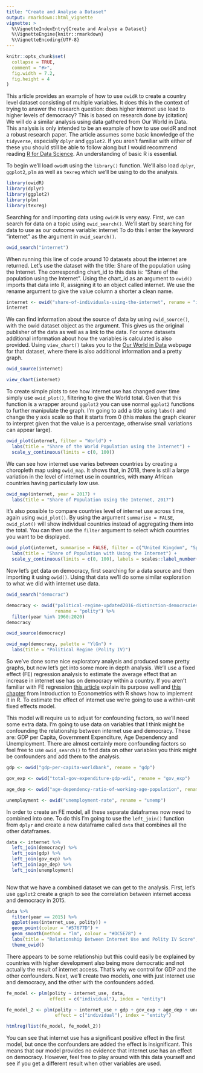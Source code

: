 ```yaml
---
title: "Create and Analyse a Dataset"
output: rmarkdown::html_vignette
vignette: >
  %\VignetteIndexEntry{Create and Analyse a Dataset}
  %\VignetteEngine{knitr::rmarkdown}
  %\VignetteEncoding{UTF-8}
---
```


```r
knitr::opts_chunk$set(
  collapse = TRUE,
  comment = "#>",
  fig.width = 7.2,
  fig.height = 4
)
```

This article provides an example of how to use `owidR` to create a country level dataset consisting of multiple variables. It does this in the context of trying to answer the research question: does higher internet use lead to higher levels of democracy? This is based on research done by (citation) We will do a similar analysis using data gathered from Our World in Data. This analysis is only intended to be an example of how to use owidR and not a robust research paper. The article assumes some basic knowledge of the `tidyverse`, especially `dplyr` and `ggplot2`. If you aren't familiar with either of these you should still be able to follow along but I would recommend reading [R for Data Science](https://r4ds.had.co.nz/). An understanding of basic R is essential.

To begin we'll load `owidR` using the `library()` function. We'll also load `dplyr`, `ggplot2`, `plm` as well as `texreg` which we'll be using to do the analysis.

```r
library(owidR)
library(dplyr)
library(ggplot2)
library(plm)
library(texreg)
```

Searching for and importing data using `owidR` is very easy. First, we can search for data on a topic using `owid_search()`. We'll start by searching for data to use as our outcome variable: internet To do this I enter the keyword "internet" as the argument in `owid_search()`. 

```r
owid_search("internet")
```

When running this line of code around 10 datasets about the internet are returned. Let's use the dataset with the title: Share of the population using the Internet. The corresponding chart_id to this data is: "Share of the population using the Internet". Using the chart_id as an argument to `owid()` imports that data into R, assigning it to an object called internet. We use the rename argument to give the value column a shorter a clean name.

```r
internet <- owid("share-of-individuals-using-the-internet", rename = "internet_use")
internet
```

We can find information about the source of data by using `owid_source()`, with the owid dataset object as the argument. This gives us the original publisher of the data as well as a link to the data. For some datasets additional information about how the variables is calculated is also provided. Using `view_chart()` takes you to the [Our World in Data](https://ourworldindata.org) webpage for that dataset, where there is also additional information and a pretty graph.

```r
owid_source(internet)
```
```r
view_chart(internet)
```

To create simple plots to see how internet use has changed over time simply use `owid_plot()`, filtering to give the World total. Given that this function is a wrapper around `ggplot2` you can use normal `ggplot2` functions to further manipulate the graph. I'm going to add a title using `labs()` and change the y axis scale so that it starts from 0 (this makes the graph clearer to interpret given that the value is a percentage, otherwise small variations can appear large).

```r
owid_plot(internet, filter = "World") +
  labs(title = "Share of the World Population using the Internet") +
  scale_y_continuous(limits = c(0, 100))
```

We can see how internet use varies between countries by creating a choropleth map using `owid_map`. It shows that, in 2018, there is still a large variation in the level of internet use in countries, with many African countries having particularly low use.

```r
owid_map(internet, year = 2017) +
  labs(title = "Share of Population Using the Internet, 2017")
```

It's also possible to compare countries level of internet use across time, again using `owid_plot()`. By using the argument `summarise = FALSE`, `owid_plot()` will show individual countries instead of aggregating them into the total. You can then use the `filter` argument to select which countries you want to be displayed.

```r
owid_plot(internet, summarise = FALSE, filter = c("United Kingdom", "Spain", "Russia", "Egypt", "Nigeria")) +
  labs(title = "Share of Population with Using the Internet") +
  scale_y_continuous(limits = c(0, 100), labels = scales::label_number(suffix = "%")) # The labels argument allows you to make it clear that the value is a percentage
```


Now let's get data on democracy, first searching for a data source and then importing it using `owid()`. Using that data we'll do some similar exploration to what we did with internet use data.

```r
owid_search("democrac")
```

```r
democracy <- owid("political-regime-updated2016-distinction-democracies-and-full-democracies",
                  rename = "polity") %>% 
  filter(year %in% 1960:2020)
democracy

owid_source(democracy)

owid_map(democracy, palette = "YlGn") +
  labs(title = "Political Regime (Polity IV)")

```

So we've done some nice exploratory analysis and produced some pretty graphs, but now let's get into some more in depth analysis. We'll use a fixed effect (FE) regression analysis to estimate the average effect that an increase in internet use has on democracy within a country. If you aren't familiar with FE regression [this article](https://towardsdatascience.com/fixed-effect-regression-simply-explained-ab690bd885cf) explain its purpose well and [this chapter](https://www.econometrics-with-r.org/10-3-fixed-effects-regression.html) from Introduction to Econometrics with R shows how to implement it in R. To estimate the effect of internet use we're going to use a within-unit fixed effects model.

This model will require us to adjust for confounding factors, so we'll need some extra data. I'm going to use data on variables that I think might be confounding the relationship between internet use and democracy. These are: GDP per Capita, Government Expenditure, Age Dependency and Unemployment. There are almost certainly more confounding factors so feel free to use `owid_search()` to find data on other variables you think might be confounders and add them to the analysis.

```r
gdp <- owid("gdp-per-capita-worldbank", rename = "gdp")

gov_exp <- owid("total-gov-expenditure-gdp-wdi", rename = "gov_exp")

age_dep <- owid("age-dependency-ratio-of-working-age-population", rename = "age_dep")

unemployment <- owid("unemployment-rate", rename = "unemp")

```

In order to create an FE model, all these separate dataframes now need to combined into one. To do this I'm going to use the `left_join()` function from `dplyr` and create a new dataframe called `data` that combines all the other dataframes.

```r
data <- internet %>% 
  left_join(democracy) %>% 
  left_join(gdp) %>% 
  left_join(gov_exp) %>% 
  left_join(age_dep) %>% 
  left_join(unemployment)
  
```

Now that we have a combined dataset we can get to the analysis. First, let's use `ggplot2` create a graph to see the correlation between internet access and democracy in 2015.

```r
data %>% 
  filter(year == 2015) %>% 
  ggplot(aes(internet_use, polity)) +
  geom_point(colour = "#57677D") +
  geom_smooth(method = "lm", colour = "#DC5E78") +
  labs(title = "Relationship Between Internet Use and Polity IV Score", x = "Internet Use", y = "Polity IV") +
  theme_owid()
```


There appears to be some relationship but this could easily be explained by countries with higher development also being more democratic and not actually the result of internet access. That's why we control for GDP and the other confounders. Next, we'll create two models, one with just internet use and democracy, and the other with the confounders added.

```r
fe_model <- plm(polity ~ internet_use, data, 
                effect = c("individual"), index = "entity")

fe_model_2 <- plm(polity ~ internet_use + gdp + gov_exp + age_dep + unemp, data, 
                  effect = c("individual"), index = "entity")

htmlreg(list(fe_model, fe_model_2))


```

You can see that internet use has a significant positive effect in the first model, but once the confounders are added the effect is insignificant. This means that our model provides no evidence that internet use has an effect on democracy. However, feel free to play around with this data yourself and see if you get a different result when other variables are used.




